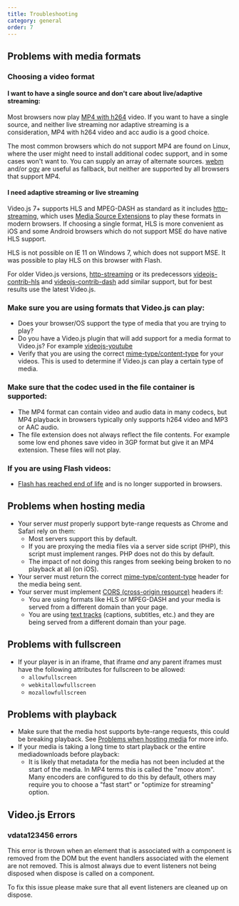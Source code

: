 ```yaml
---
title: Troubleshooting
category: general
order: 7
---
```


## Problems with media formats

### Choosing a video format

#### I want to have a single source and don't care about live/adaptive streaming:

Most browsers now play [MP4 with h264][can-mp4] video. If you want to have a single source, and neither live streaming
nor adaptive streaming is a consideration, MP4 with h264 video and acc audio is a good choice.

The most common browsers which do not support MP4 are found on Linux, where the user might need to install additional codec support, and in some cases won't want to.
You can supply an array of alternate sources. [webm][can-webm] and/or [ogv][can-ogv] are useful as fallback, but neither are supported by all browsers that support MP4.

#### I need adaptive streaming or live streaming

Video.js 7+ supports HLS and MPEG-DASH as standard as it includes [http-streaming][http-streaming], which uses [Media Source Extensions][can-mse] to play these formats in modern browsers.
If choosing a single format, HLS is more convenient as iOS and some Android browsers which do not support MSE do have native HLS support.

HLS is not possible on IE 11 on Windows 7, which does not support MSE. It was possible to play HLS on this browser with Flash.

For older Video.js versions, [http-streaming][http-streaming] or its predecessors [videojs-contrib-hls][hls] and [videojs-contrib-dash][dash] add similar support, but for best results use the latest Video.js.

### Make sure you are using formats that Video.js can play:

* Does your browser/OS support the type of media that you are trying to play?
* Do you have a Video.js plugin that will add support for a media format to Video.js? For example [videojs-youtube][youtube]
* Verify that you are using the correct [mime-type/content-type][media-types] for your videos.
  This is used to determine if Video.js can play a certain type of media.

### Make sure that the codec used in the file container is supported:

* The MP4 format can contain video and audio data in many codecs, but MP4 playback in browsers typically only supports h264 video and MP3 or AAC audio.
* The file extension does not always reflect the file contents. For example some low end phones save video in 3GP format but give it an MP4 extension. These files will not play.

### If you are using Flash videos:

* [Flash has reached end of life][flash-eol] and is no longer supported in browsers.

## Problems when hosting media

* Your server _must_ properly support byte-range requests as Chrome and Safari rely on them:
  * Most servers support this by default.
  * If you are proxying the media files via a server side script (PHP), this script must implement ranges. PHP does not do this by default.
  * The impact of not doing this ranges from seeking being broken to no playback at all (on iOS).
* Your server must return the correct [mime-type/content-type][media-types] header for the media being sent.
* Your server must implement [CORS (cross-origin resource)][cors] headers if:
  * You are using formats like HLS or MPEG-DASH and your media is served from a different domain than your page.
  * You are using [text tracks][text-tracks] (captions, subtitles, etc.) and they are being served from a different domain than your page.

## Problems with fullscreen

* If your player is in an iframe, that iframe _and_ any parent iframes must have the following attributes for fullscreen to be allowed:
  * `allowfullscreen`
  * `webkitallowfullscreen`
  * `mozallowfullscreen`

## Problems with playback

* Make sure that the media host supports byte-range requests, this could be breaking playback. See [Problems when hosting media][hosting-media] for more info.
* If your media is taking a long time to start playback or the entire mediadownloads before playback:
  * It is likely that metadata for the media has not been included at the start of the media. In MP4 terms this is called
    the "moov atom". Many encoders are configured to do this by default, others may require you to choose
    a "fast start" or "optimize for streaming" option.

## Video.js Errors

### vdata123456 errors

This error is thrown when an element that is associated with a component is removed
from the DOM but the event handlers associated with the element are not removed. This
is almost always due to event listeners not being disposed when dispose is called on
a component.

To fix this issue please make sure that all event listeners are cleaned up on dispose.

[hosting-media]: #problems-when-hosting-media

[text-tracks]: /guides/text-tracks

[hls]: https://github.com/videojs/videojs-contrib-hls

[dash]: https://github.com/videojs/videojs-contrib-dash

[http-streaming]: https://github.com/videojs/http-streaming

[youtube]: https://github.com/videojs/videojs-youtube

[media-types]: https://www.iana.org/assignments/media-types/media-types.xhtml#video

[cors]: https://enable-cors.org/

[can-mp4]: https://caniuse.com/#feat=mpeg4

[can-webm]: https://caniuse.com/#feat=webm

[can-ogv]: https://caniuse.com/#feat=ogv

[can-mse]: https://caniuse.com/#feat=mediasource

[flash-eol]: https://www.adobe.com/products/flashplayer/end-of-life.html
